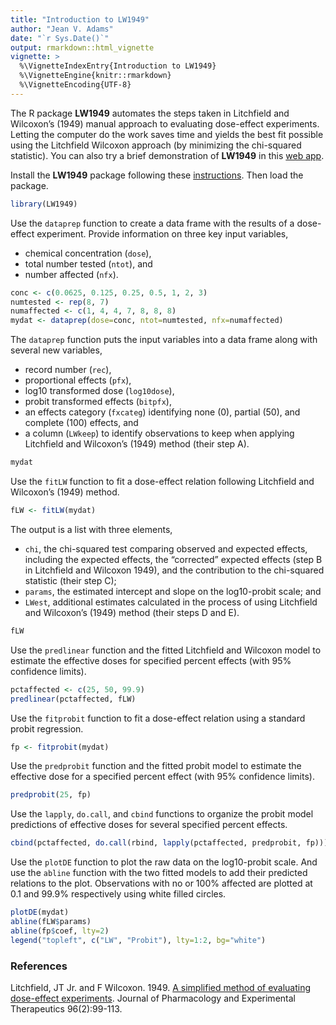 ```yaml
---
title: "Introduction to LW1949"
author: "Jean V. Adams"
date: "`r Sys.Date()`"
output: rmarkdown::html_vignette
vignette: >
  %\VignetteIndexEntry{Introduction to LW1949}
  %\VignetteEngine{knitr::rmarkdown}
  %\VignetteEncoding{UTF-8}
---
```


The R package **LW1949** automates the steps taken in Litchfield and Wilcoxon's (1949) manual approach to evaluating dose-effect experiments.  Letting the computer do the work saves time and yields the best fit possible using the Litchfield Wilcoxon approach (by minimizing the chi-squared statistic).
You can also try a brief demonstration of **LW1949** in this [web app](https://jvadams.shinyapps.io/LW1949demo).

  
Install the **LW1949** package following these [instructions](https://github.com/JVAdams/LW1949/blob/master/README.md).  Then load the package.

```r
library(LW1949)
```

Use the `dataprep` function to create a data frame with the results of a dose-effect experiment.  Provide information on three key input variables,

- chemical concentration (`dose`), 
- total number tested (`ntot`), and 
- number affected (`nfx`).

```r
conc <- c(0.0625, 0.125, 0.25, 0.5, 1, 2, 3)
numtested <- rep(8, 7)
numaffected <- c(1, 4, 4, 7, 8, 8, 8)
mydat <- dataprep(dose=conc, ntot=numtested, nfx=numaffected)
```

The `dataprep` function puts the input variables into a data frame along with several new variables,

- record number (`rec`), 
- proportional effects (`pfx`),
- log10 transformed dose (`log10dose`), 
- probit transformed effects (`bitpfx`), 
- an effects category (`fxcateg`) identifying none (0), partial (50), and complete (100) effects, and 
- a column (`LWkeep`) to identify observations to keep when applying Litchfield and Wilcoxon's (1949) method (their step A).

```r
mydat
```

Use the `fitLW` function to fit a dose-effect relation following Litchfield and Wilcoxon's (1949) method.

```r
fLW <- fitLW(mydat)
```

The output is a list with three elements,

- `chi`, the chi-squared test comparing observed and expected effects, including the expected effects, the "corrected" expected effects (step B in Litchfield and Wilcoxon 1949), and the contribution to the chi-squared statistic (their step C);
- `params`, the estimated intercept and slope on the log10-probit scale; and
- `LWest`, additional estimates calculated in the process of using Litchfield and Wilcoxon's (1949) method (their steps D and E).

```r
fLW
```

Use the `predlinear` function and the fitted Litchfield and Wilcoxon model to estimate the effective doses for specified percent effects (with 95% confidence limits).

```r
pctaffected <- c(25, 50, 99.9)
predlinear(pctaffected, fLW)
```

Use the `fitprobit` function to fit a dose-effect relation using a standard probit regression.

```r
fp <- fitprobit(mydat)
```

Use the `predprobit` function and the fitted probit model to estimate the effective dose for a specified percent effect (with 95% confidence limits).

```r
predprobit(25, fp)
```

Use the `lapply`, `do.call`, and `cbind` functions to organize the probit model predictions of effective doses for several specified percent effects.

```r
cbind(pctaffected, do.call(rbind, lapply(pctaffected, predprobit, fp)))
```

Use the `plotDE` function to plot the raw data on the log10-probit scale.  And use the `abline` function with the two fitted models to add their predicted relations to the plot.  Observations with no or 100% affected are plotted at 0.1 and 99.9% respectively using white filled circles.

```r
plotDE(mydat)
abline(fLW$params)
abline(fp$coef, lty=2)
legend("topleft", c("LW", "Probit"), lty=1:2, bg="white")
```

### References

Litchfield, JT Jr. and F Wilcoxon. 1949. [A simplified method of evaluating dose-effect experiments](http://jpet.aspetjournals.org/content/96/2/99.abstract). Journal of Pharmacology and Experimental Therapeutics 96(2):99-113.
